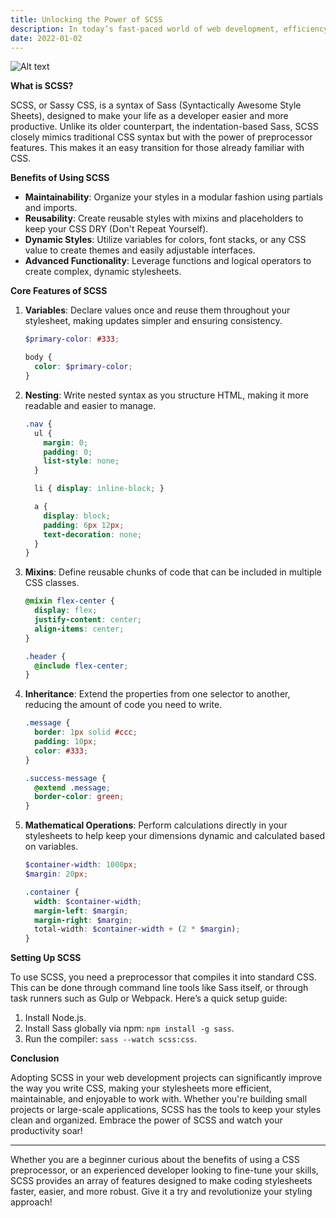 ```yaml
---
title: Unlocking the Power of SCSS
description: In today’s fast-paced world of web development, efficiency and flexibility are king. That's where SCSS (Sassy CSS) steps in as a powerful ally. SCSS is an extension of CSS that enables you to use features that don't exist in standard CSS, such as variables, nesting, mixins, and inheritance. This blog post will dive deep into SCSS, exploring its advantages, key features, and how it can drastically improve your workflow and maintainability of your stylesheets.
date: 2022-01-02
---
```


![Alt text](../../../scss.webp "title")

**What is SCSS?**

SCSS, or Sassy CSS, is a syntax of Sass (Syntactically Awesome Style Sheets), designed to make your life as a developer easier and more productive. Unlike its older counterpart, the indentation-based Sass, SCSS closely mimics traditional CSS syntax but with the power of preprocessor features. This makes it an easy transition for those already familiar with CSS.

**Benefits of Using SCSS**

- **Maintainability**: Organize your styles in a modular fashion using partials and imports.
- **Reusability**: Create reusable styles with mixins and placeholders to keep your CSS DRY (Don't Repeat Yourself).
- **Dynamic Styles**: Utilize variables for colors, font stacks, or any CSS value to create themes and easily adjustable interfaces.
- **Advanced Functionality**: Leverage functions and logical operators to create complex, dynamic stylesheets.

**Core Features of SCSS**

1. **Variables**: Declare values once and reuse them throughout your stylesheet, making updates simpler and ensuring consistency.
   
   ```scss
   $primary-color: #333;

   body {
     color: $primary-color;
   }
   ```

2. **Nesting**: Write nested syntax as you structure HTML, making it more readable and easier to manage.

   ```scss
   .nav {
     ul {
       margin: 0;
       padding: 0;
       list-style: none;
     }

     li { display: inline-block; }

     a {
       display: block;
       padding: 6px 12px;
       text-decoration: none;
     }
   }
   ```

3. **Mixins**: Define reusable chunks of code that can be included in multiple CSS classes.

   ```scss
   @mixin flex-center {
     display: flex;
     justify-content: center;
     align-items: center;
   }

   .header {
     @include flex-center;
   }
   ```

4. **Inheritance**: Extend the properties from one selector to another, reducing the amount of code you need to write.

   ```scss
   .message {
     border: 1px solid #ccc;
     padding: 10px;
     color: #333;
   }

   .success-message {
     @extend .message;
     border-color: green;
   }
   ```

5. **Mathematical Operations**: Perform calculations directly in your stylesheets to help keep your dimensions dynamic and calculated based on variables.

   ```scss
   $container-width: 1000px;
   $margin: 20px;

   .container {
     width: $container-width;
     margin-left: $margin;
     margin-right: $margin;
     total-width: $container-width + (2 * $margin);
   }
   ```

**Setting Up SCSS**

To use SCSS, you need a preprocessor that compiles it into standard CSS. This can be done through command line tools like Sass itself, or through task runners such as Gulp or Webpack. Here’s a quick setup guide:

1. Install Node.js.
2. Install Sass globally via npm: `npm install -g sass`.
3. Run the compiler: `sass --watch scss:css`.

**Conclusion**

Adopting SCSS in your web development projects can significantly improve the way you write CSS, making your stylesheets more efficient, maintainable, and enjoyable to work with. Whether you're building small projects or large-scale applications, SCSS has the tools to keep your styles clean and organized. Embrace the power of SCSS and watch your productivity soar!

---

Whether you are a beginner curious about the benefits of using a CSS preprocessor, or an experienced developer looking to fine-tune your skills, SCSS provides an array of features designed to make coding stylesheets faster, easier, and more robust. Give it a try and revolutionize your styling approach!